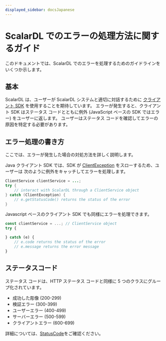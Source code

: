 ```yaml
---
displayed_sidebar: docsJapanese
---
```


# ScalarDL でのエラーの処理方法に関するガイド


<TranslationBanner />

このドキュメントでは、ScalarDL でのエラーを処理するためのガイドラインをいくつか示します。

## 基本

ScalarDL は、ユーザーが ScalarDL システムと適切に対話するために [クライアント SDK](implementation.mdx#クライアント-sdk) を使用することを期待しています。
エラーが発生すると、クライアント SDK はステータス コードとともに例外 (JavaScript ベースの SDK ではエラー) をユーザーに返します。
ユーザーはステータス コードを確認してエラーの原因を特定する必要があります。

## エラー処理の書き方

ここでは、エラーが発生した場合の対処方法を詳しく説明します。

Java クライアント SDK では、SDK が [ClientException](https://scalar-labs.github.io/scalardl/javadoc/latest/client/com/scalar/dl/client/Exception/ClientException.html) をスローするため、ユーザーは 次のように例外をキャッチしてエラーを処理します。

```java
ClientService clientService = ...;
try {
    // interact with ScalarDL through a ClientService object
} catch (ClientException) {
    // e.getStatusCode() returns the status of the error
}
```

Javascript ベースのクライアント SDK でも同様にエラーを処理できます。

```javascript
const clientService = ...; // ClientService object
try {

} catch (e) {
    // e.code returns the status of the error
    // e.message returns the error message
}

```

## ステータスコード

ステータス コードは、HTTP ステータス コードと同様に 5 つのクラスにグループ化されています。

* 成功した彫像 (200-299)
* 検証エラー (300-399)
* ユーザーエラー (400-499)
* サーバーエラー (500-599)
* クライアントエラー (600-699)

詳細については、[StatusCode](https://scalar-labs.github.io/scalardl/javadoc/latest/common/com/scalar/dl/ledger/service/StatusCode.html)をご確認ください。
